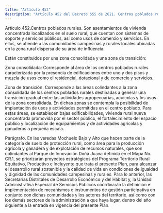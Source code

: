 ```yaml
---
title: "Artículo 452"
description: "Artículo 452 del Decreto 555 de 2021. Centros poblados rurales."
---
```


Artículo 452.Centros poblados rurales. Son asentamientos de vivienda concentrada localizados en el suelo rural, que cuentan con sistemas de soporte y servicios públicos, así como usos de comercio y servicios. En ellos, se atiende a las comunidades campesinas y rurales locales ubicadas en la zona rural dispersa de su área de influencia.
 
Están constituidos por una zona consolidada y una zona de transición:
 
Zona consolidada: Corresponde al área de los centros poblados rurales caracterizada por la presencia de edificaciones entre uno y dos pisos y mezcla de usos como el residencial, dotacional y de comercio y servicios.
 
Zona de transición: Corresponde a las áreas colindantes a la zona consolidada de los centros poblados rurales destinadas a generar una transición gradual entre las actividades agropecuarias, acuícolas y los usos de la zona consolidada. En dichas zonas se contempla la posibilidad de implantación de usos y actividades permitidas en el centro poblado. Para estas áreas, se establecen bajas edificabilidades, vivienda rural nueva concentrada promovida por el sector público, el fortalecimiento del espacio público y localización de equipamientos y de actividades agrícolas y ganaderas a pequeña escala.
 
Parágrafo. En las veredas Mochuelo Bajo y Alto que hacen parte de la categoría de suelo de protección rural, como área para la producción agrícola y ganadera y de explotación de recursos naturales, que son colindantes al Parque de Innovación Doña Juana definida en el Mapa No. CR.1, se priorizarán proyectos estratégicos del Programa Territorio Rural Equitativo, Productivo e Incluyente que trata el presente Plan, para alcanzar el desarrollo rural sostenible y la calidad de vida en condiciones de igualdad y dignidad de las comunidades campesinas y rurales. Para lo anterior, las Secretarías Distritales de Desarrollo Económico y del Hábitat y, la Unidad Administrativa Especial de Servicios Públicos coordinarán la definición e implementación de mecanismos e instrumentos de gestión participativa en conjunto con dichas comunidades y los actores del territorio, así como con los demás sectores de la administración a que haya lugar, dentro del año siguiente a la entrada en vigencia del presente Plan.